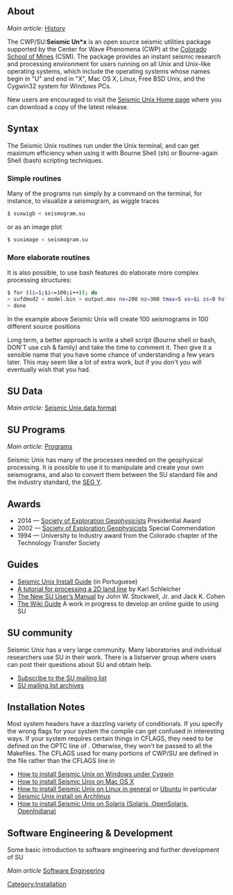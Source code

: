 == About ==

''Main article:'' [[History]]

The CWP/SU:'''Seismic Un*x''' is an open source seismic utilities package supported by the Center for Wave Phenomena (CWP) at the [http://www.mines.edu Colorado School of Mines] (CSM). The package provides an instant seismic research and processing environment
for users running on all Unix and Unix-like operating systems, which include the operating systems whose names begin in "U" and
end in "X", Mac OS X, Linux, Free BSD Unix, and the Cygwin32 system for Windows PCs.

New users are encouraged to visit the [http://www.cwp.mines.edu/cwpcodes/index.html Seismic Unix Home page] where you can download a copy of the latest release.

== Syntax ==

The Seismic Unix routines run under the Unix terminal, and can get maximum efficiency when using it with Bourne Shell (sh) or Bourne-again Shell (bash) scripting techniques.

=== Simple routines ===

Many of the programs run simply by a command on the terminal, for instance, to visualize a seismogram, as wiggle traces

<source lang=bash>$ suxwigb < seismogram.su</source>

or as an image plot

<source lang=bash>$ suximage < seismogram.su </source>

=== More elaborate routines ===

It is also possible, to use bash features do elaborate more complex processing structures:

<source lang=bash>$ for ((i=1;$i<=100;i++)); do
> sufdmod2 < model.bin > output.mov nx=200 nz=300 tmax=5 xs=$i zs=0 hsfile=seismogram.$i.su
> done</source>

In the example above Seismic Unix will create 100 seismograms in 100 different source positions

Long term, a better approach is write a shell script (Bourne shell or bash, DON'T use csh & family) and take the time to comment it. Then give it a sensible name that you have some chance of understanding a few years later.  This may seem like a lot of extra work, but if you don't you will eventually wish that you had.

== SU Data ==


''Main article:'' [[Seismic Unix data format]]

== SU Programs ==

''Main article:'' [[Programs]]

Seismic Unix has many of the processes needed on the geophysical processing. It is possible to use it to manipulate and create your own seismograms, and also to convert them between the SU standard file and the industry standard, the [http://walter.kessinger.com/work/segy.html SEG Y].

== Awards ==

* 2014 — [http://seg.org Society of Exploration Geophysicists] Presidential Award
* 2002 — [http://seg.org Society of Exploration Geophysicists] Special Commendation
* 1994 — University to Industry award from the Colorado chapter of the Technology Transfer Society

== Guides ==

* [http://aqueleabraco.wordpress.com/sismica/guiasu/ Seismic Unix Install Guide] (in Portuguese)
* [http://www.reproducibility.org/RSF/book/data/alaska/paper.pdf A tutorial for processing a 2D land line] by Karl Schleicher
* [ftp://ftp.cwp.mines.edu/pub/cwpcodes/sumanual_300dpi_a4.pdf The New SU User’s Manual] by John W. Stockwell, Jr. and Jack K. Cohen
* [[The Wiki Guide]]  A work in progress to develop an online guide to using SU

== SU community ==

Seismic Unix has a very large community. Many laboratories and individual researchers use SU in their work. There is a listserver group where users can post their questions about SU and obtain help. 
* [https://mailman.mines.edu/mailman/listinfo/seisunix Subscribe to the SU mailing list]
* [https://mailman.mines.edu/pipermail/seisunix/ SU mailing list archives]

==Installation Notes==

Most system headers have a dazzling variety  of {{c|#if}} conditionals.  If you specify the wrong flags for your system the compile can get confused in interesting ways. If your system requires certain things in CFLAGS, they need to be defined on the OPTC line of {{bash|Makefile.config}}.  Otherwise, they won't be passed to all the Makefiles.  The CFLAGS used for many portions of CWP/SU are defined in the
file {{bash|${CWPROOT}/src/Rules/cflags.rules}} rather than the CFLAGS line in {{bash|Makefile.config}}

* [[Seismic Unix install on Windows| How to install Seismic Unix on Windows under Cygwin]]
* [[Seismic Unix install on Mac OS X|How to install Seismic Unix on Mac OS X]]
* [[Seismic Unix install on Linux|How to install Seismic Unix on Linux in general]] or [[Seismic Unix install on Ubuntu|Ubuntu]] in particular
* [[Seismic Unix install on Archlinux]] 
* [[Seismic Unix install on Solaris|How to install Seismic Unix on Solaris (Solaris, OpenSolaris, OpenIndiana)]]

[[Category:Installation]]


== Software Engineering & Development==
Some basic introduction to  software engineering and further development of SU

''Main article'' [[Software Engineering]]